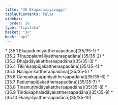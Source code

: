 ```yaml
---
title: "35 Ekapadumiyavagga"
tableOfContents: false
sidebar:
  order: 30
type: "tipitaka"
basket: "su"
book: "ap1"
---
```



<DynamicBreadcrumb />



<TableOfContents book="ap1" section="35">
* [35.1 Ekapadumiyattheraapadāna](35/35-1)
* [35.2 Tīṇuppalamāliyattheraapadāna](35/35-2)
* [35.3 Dhajadāyakattheraapadāna](35/35-3)
* [35.4 Tikiṅkaṇipūjakattheraapadāna](35/35-4)
* [35.5 Naḷāgārikattheraapadāna](35/35-5)
* [35.6 Campakapupphiyattheraapadāna](35/35-6)
* [35.7 Padumapūjakattheraapadāna](35/35-7)
* [35.8 Tiṇamuṭṭhidāyakattheraapadāna](35/35-8)
* [35.9 Tindukaphaladāyakattheraapadāna](35/35-9)
* [35.10 Ekañjaliyattheraapadāna](35/35-10)
</TableOfContents>